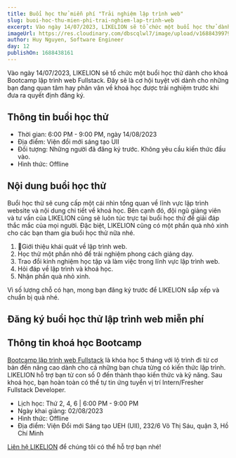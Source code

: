 ```yaml
---
title: Buổi học thử miễn phí "Trải nghiệm lập trình web"
slug: buoi-hoc-thu-mien-phi-trai-nghiem-lap-trinh-web
excerpt: Vào ngày 14/07/2023, LIKELION sẽ tổ chức một buổi học thử dành cho khoá Bootcamp lập trình web Fullstack. Đây sẽ là cơ hội tuyệt vời dành cho những bạn đang quan tâm hay phân vân về khoá học được trải nghiệm trước khi đưa ra quyết định đăng ký.
imageUrl: https://res.cloudinary.com/dbscqlwl7/image/upload/v1688439979/blogs/buoi-hoc-thu-mien-phi-trai-nghiem-lap-trinh-web/banner_molk0k.png
author: Huy Nguyen, Software Engineer
day: 12
publishOn: 1688438161
---
```


Vào ngày 14/07/2023, LIKELION sẽ tổ chức một buổi học thử dành cho khoá Bootcamp lập trình web Fullstack. Đây sẽ là cơ hội tuyệt vời dành cho những bạn đang quan tâm hay phân vân về khoá học được trải nghiệm trước khi đưa ra quyết định đăng ký.

## Thông tin buổi học thử

- Thời gian: 6:00 PM - 9:00 PM, ngày 14/08/2023
- Địa điểm: Viện đổi mới sáng tạo UII
- Đối tượng: Những người đã đăng ký trước. Không yêu cầu kiến thức đầu vào.
- Hình thức: Offline

## Nội dung buổi học thử

Buổi học thử sẽ cung cấp một cái nhìn tổng quan về lĩnh vực lập trình website và nội dung chi tiết về khoá học. Bên cạnh đó, đội ngũ giảng viên và tư vấn của LIKELION cũng sẽ luôn túc trực tại buổi học thử để giải đáp thắc mắc của mọi người. Đặc biệt, LIKELION cũng có một phần quà nhỏ xinh cho các bạn tham gia buổi học thử nữa nhé.

1. Giới thiệu khái quát về lập trình web.
2. Học thử một phần nhỏ để trải nghiệm phong cách giảng dạy.
3. Trao đổi kinh nghiệm học tập và làm việc trong lĩnh vực lập trình web.
4. Hỏi đáp về lập trình và khoá học.
5. Nhận phần quà nhỏ xinh.

Vì số lượng chỗ có hạn, mong bạn đăng ký trước để LIKELION sắp xếp và chuẩn bị quà nhé.

## Đăng ký buổi học thử lập trình web miễn phí

## Thông tin khoá học Bootcamp

[Bootcamp lập trình web Fullstack](https://likelion-landing.vercel.app/courses/bootcamp-lap-trinh-web-fullstack) là khóa học 5 tháng với lộ trình đi từ cơ bản đến nâng cao dành cho cả những bạn chưa từng có kiến thức lập trình. LIKELION hỗ trợ bạn từ con số 0 đến thành thạo kiến thức và kỹ năng. Sau khoá học, bạn hoàn toàn có thể tự tin ứng tuyển vị trí Intern/Fresher Fullstack Developer.

- Lịch học: Thứ 2, 4, 6 | 6:00 PM - 9:00 PM
- Ngày khai giảng: 02/08/2023
- Hình thức: Offline
- Địa điểm: Viện Đổi mới Sáng tạo UEH (UII), 232/6 Võ Thị Sáu, quận 3, Hồ Chí Minh

[Liên hệ LIKELION](https://likelion-landing.vercel.app/contact) để chúng tôi có thể hỗ trợ bạn nhé!
